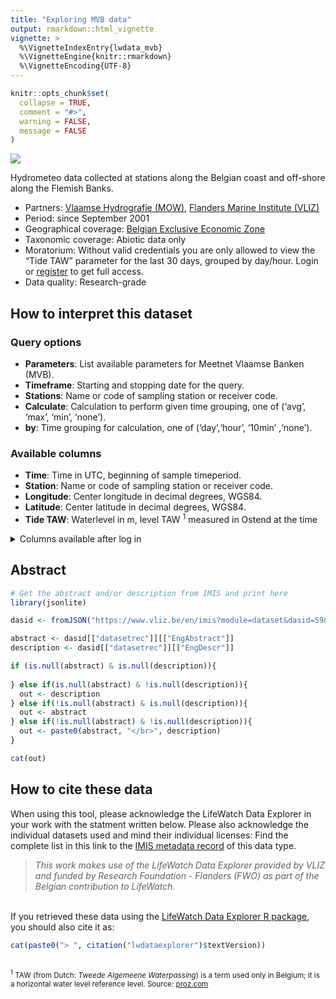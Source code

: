 ```yaml
---
title: "Exploring MVB data"
output: rmarkdown::html_vignette
vignette: >
  %\VignetteIndexEntry{lwdata_mvb}
  %\VignetteEngine{knitr::rmarkdown}
  %\VignetteEncoding{UTF-8}
---
```


```r
knitr::opts_chunk$set(
  collapse = TRUE,
  comment = "#>",
  warning = FALSE,
  message = FALSE
)
```

<!-- Insert image -->
<img src="lwde_mvb.png" class="rightimg"  />

<!-- Describe datatype in one or two sentences. -->
Hydrometeo data collected at stations along the Belgian coast and off-shore along the Flemish Banks.

- Partners: [Vlaamse Hydrografie (MOW)](http://www.vliz.be/en/imis?module=institute&insid=7831), [Flanders Marine Institute (VLIZ)](https://www.vliz.be/en/imis?module=institute&insid=36)
- Period: since September 2001
- Geographical coverage: [Belgian Exclusive Economic Zone](https://www.marineregions.org/gazetteer.php?p=details&id=3293)
- Taxonomic coverage: Abiotic data only
- Moratorium: Without valid credentials you are only allowed to view the "Tide TAW" parameter for the last 30 days, grouped by day/hour. Login or [register](https://rshiny.lifewatch.be/account?p=register) to get full access.
- Data quality: Research-grade
 
## How to interpret this dataset
 
### Query options
* **Parameters**: List available parameters for Meetnet Vlaamse Banken (MVB).
* **Timeframe**: Starting and stopping date for the query.
* **Stations**: Name or code of sampling station or receiver code.
* **Calculate**: Calculation to perform given time grouping, one of ('avg', 'max', 'min', 'none').
* **by**: Time grouping for calculation, one of ('day','hour', '10min' ,'none').
 
### Available columns
* **Time**: Time in UTC, beginning of sample timeperiod.
* **Station**: Name or code of sampling station or receiver code.
* **Longitude**: Center longitude in decimal degrees, WGS84.
* **Latitude**: Center latitude in decimal degrees, WGS84.
* **Tide TAW**: Waterlevel in m, level TAW <sup>1</sup> measured in Ostend at the time

<details>
  <summary>Columns available after log in</summary>
  
* **1% wave height**
* **10 % wave height**
* **10% highest waves**
* **Air pressure**
* **Air temperature**
* **Average current direction**
* **Average current velocity**
* **Average wave period**
* **Average wind direction**
* **Average wind speed (at sensor height)**
* **Average wind speed at 10 m**
* **Average Windspeed**
* **Ground temperature**
* **Height waves with period > 10 s**
* **High frequent wave direction**
* **Low frequent wave direction**
* **Max 1 sec gust of wind at 10 m**
* **Max 3 sec gust of wind (at sensor height).**
* **Max 3 sec wind speed at 10 m**
* **Max 3 sec Windgust**
* **Max. windspeed at 10m**
* **Precipitation**
* **Relative humidity**
* **Sea water temperature**
* **Significant wave height**
* **Significant wave height - bouys**
* **Solar radiation**
* **Wave height**
* **Wet bulb Temperature**

</details>

## Abstract

```r
# Get the abstract and/or description from IMIS and print here
library(jsonlite)

dasid <- fromJSON("https://www.vliz.be/en/imis?module=dataset&dasid=59&show=json")

abstract <- dasid[["datasetrec"]][["EngAbstract"]]
description <- dasid[["datasetrec"]][["EngDescr"]]

if (is.null(abstract) & is.null(description)){
  
} else if(is.null(abstract) & !is.null(description)){
  out <- description
} else if(!is.null(abstract) & is.null(description)){
  out <- abstract
} else if(!is.null(abstract) & !is.null(description)){
  out <- paste0(abstract, "</br>", description)
}

cat(out)
```

## How to cite these data

When using this tool, please acknowledge the LifeWatch Data Explorer in your work with the statment written below. Please also acknowledge the individual datasets used and mind their individual licenses: Find the complete list in this link to the [IMIS metadata record](https://www.vliz.be/en/imis?module=dataset&dasid=59) of this data type.

> _This work makes use of the LifeWatch Data Explorer provided by VLIZ and funded by Research Foundation - Flanders (FWO) as part of the Belgian contribution to LifeWatch._

</br>
If you retrieved these data using the [LifeWatch Data Explorer R package](https://github.com/lifewatch/lwdataexplorer/), you should also cite it as: 

```r
cat(paste0("> ", citation("lwdataexplorer")$textVersion))
```

</br>
<small><sup>1</sup> TAW (from Dutch: _Tweede Algemeene Waterpassing_) is a term used only in Belgium; it is a horizontal water level reference level. Source: [proz.com](https://www.proz.com/kudoz/dutch-to-english/ships-sailing-maritime/2504584-tweede-algemeene-waterpassing.html)</small>
